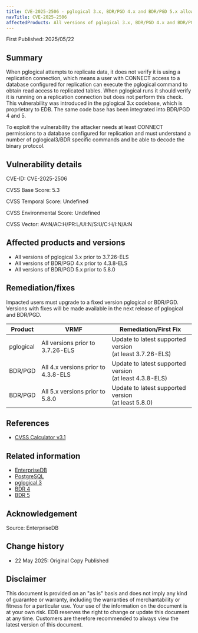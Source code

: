 ```yaml
---
title: CVE-2025-2506 - pglogical 3.x, BDR/PGD 4.x and BDR/PGD 5.x allow unauthorized reads
navTitle: CVE-2025-2506
affectedProducts: All versions of pglogical 3.x, BDR/PGD 4.x and BDR/PGD 5.x prior to 3.7.26-ELS, 4.3.8-ELS and 5.8.0
---
```



First Published: 2025/05/22

## Summary

When pglogical attempts to replicate data, it does not verify it is using a replication connection, which means a user with CONNECT access to a database configured for replication can execute the pglogical command to obtain read access to replicated tables. When pglogical runs it should verify it is running on a replication connection but does not perform this check. This vulnerability was introduced in the pglogical 3.x codebase, which is proprietary to EDB. The same code base has been integrated into BDR/PGD 4 and 5.

To exploit the vulnerability the attacker needs at least CONNECT permissions to a database configured for replication and must understand a number of pglogical3/BDR specific commands and be able to decode the binary protocol.

## Vulnerability details

CVE-ID:  CVE-2025-2506

CVSS Base Score: 5.3

CVSS Temporal Score: Undefined

CVSS Environmental Score: Undefined

CVSS Vector: AV:N/AC:H/PR:L/UI:N/S:U/C:H/I:N/A:N

## Affected products and versions

* All versions of pglogical 3.x prior to 3.7.26-ELS
* All versions of BDR/PGD 4.x prior to 4.3.8-ELS
* All versions of BDR/PGD 5.x prior to 5.8.0

## Remediation/fixes

Impacted users must upgrade to a fixed version pglogical or BDR/PGD.
Versions with fixes will be made available in the next release of pglogical and BDR/PGD.

| Product | VRMF | Remediation/First Fix |
|---------|------|-----------------------|
| pglogical | All versions prior to 3.7.26-ELS | Update to latest supported version <br/> (at least 3.7.26-ELS) |
| BDR/PGD | All 4.x versions prior to 4.3.8-ELS | Update to latest supported version <br/> (at least 4.3.8-ELS) |
| BDR/PGD | All 5.x versions prior to 5.8.0 | Update to latest supported version <br/> (at least 5.8.0) |

## References

* [CVSS Calculator v3.1](https://www.first.org/cvss/calculator/3.1)

## Related information

* [EnterpriseDB](https://www.enterprisedb.com/)
* [PostgreSQL](https://postgresql.org)
* [pglogical 3](https://www.enterprisedb.com/docs/pgd/3.7/pglogical/)
* [BDR 4](https://www.enterprisedb.com/docs/pgd/4/bdr/)
* [BDR 5](https://www.enterprisedb.com/docs/pgd/latest/)

## Acknowledgement

Source: EnterpriseDB

## Change history

* 22 May 2025: Original Copy Published

## Disclaimer

This document is provided on an "as is" basis and does not imply any kind of guarantee or warranty, including the warranties of merchantability or fitness for a particular use. Your use of the information on the document is at your own risk. EDB reserves the right to change or update this document at any time. Customers are therefore recommended to always view the latest version of this document.

